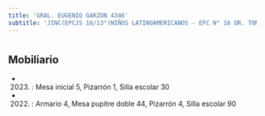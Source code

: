 ```yaml
---
title: 'GRAL. EUGENIO GARZON 4346'
subtitle: 'JINC(EPCJS 16/13°)NIÑOS LATINOAMERICANOS - EPC N° 16 DR. TOMAS A. LE BRETON'
---
```


#


## Mobiliario

*  (2023) : Mesa inicial 5, Pizarrón 1, Silla escolar 30 

*  (2022) : Armario 4, Mesa pupitre doble 44, Pizarrón 4, Silla escolar 90 



